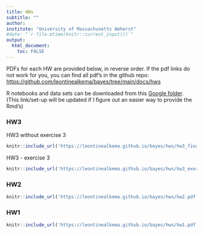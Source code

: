 ```yaml
---
title: HWs
subtitle: ""
author: 
institute: "University of Massachusetts Amherst"
#date: "`r file.mtime(knitr::current_input())`"
output: 
  html_document:
    toc: FALSE
---
```


PDFs for each HW are provided below, in reverse order. If the pdf links do not work for you, you can find all pdf's in the github repo:  <https://github.com/leontinealkema/bayes/tree/main/docs/hws>

R notebooks and data sets can be downloaded from this <a href="https://drive.google.com/drive/folders/1XX_wfHa89E-0quq3LTmxQ03idkpHTRwP?usp=sharing" target="_blank">Google folder</a>. (This link/set-up will be updated if I figure out an easier way to provide the Rmd's)




### HW3

HW3 without exercise 3

```r
knitr::include_url('https://leontinealkema.github.io/bayes/hws/hw3_final.pdf')
```

HW3 - exercise 3

```r
knitr::include_url('https://leontinealkema.github.io/bayes/hws/hw3_exercise3_module7.pdf')
```



### HW2

```r
knitr::include_url('https://leontinealkema.github.io/bayes/hws/hw2.pdf')
```


### HW1


```r
knitr::include_url('https://leontinealkema.github.io/bayes/hws/hw1.pdf')
```

